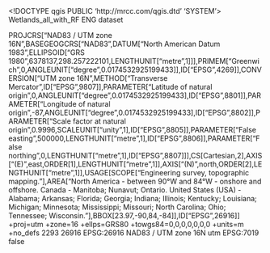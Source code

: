 <!DOCTYPE qgis PUBLIC 'http://mrcc.com/qgis.dtd' 'SYSTEM'>
<qgis version="3.32.2-Lima">
  <identifier>Wetlands_all_with_RF</identifier>
  <parentidentifier></parentidentifier>
  <language>ENG</language>
  <type>dataset</type>
  <title>Wetlands_all_with_RF</title>
  <abstract></abstract>
  <contact>
    <name></name>
    <organization></organization>
    <position></position>
    <voice></voice>
    <fax></fax>
    <email></email>
    <role></role>
  </contact>
  <links>
    <link description="" size="" type="Local Area Network" url="file://\\data\research\ltr_wetlands\main_project\maps\data\Wetlands_all_with_RFCopy" name="" mimeType="" format=""/>
  </links>
  <dates/>
  <fees></fees>
  <encoding></encoding>
  <crs>
    <spatialrefsys nativeFormat="Wkt">
      <wkt>PROJCRS["NAD83 / UTM zone 16N",BASEGEOGCRS["NAD83",DATUM["North American Datum 1983",ELLIPSOID["GRS 1980",6378137,298.257222101,LENGTHUNIT["metre",1]]],PRIMEM["Greenwich",0,ANGLEUNIT["degree",0.0174532925199433]],ID["EPSG",4269]],CONVERSION["UTM zone 16N",METHOD["Transverse Mercator",ID["EPSG",9807]],PARAMETER["Latitude of natural origin",0,ANGLEUNIT["degree",0.0174532925199433],ID["EPSG",8801]],PARAMETER["Longitude of natural origin",-87,ANGLEUNIT["degree",0.0174532925199433],ID["EPSG",8802]],PARAMETER["Scale factor at natural origin",0.9996,SCALEUNIT["unity",1],ID["EPSG",8805]],PARAMETER["False easting",500000,LENGTHUNIT["metre",1],ID["EPSG",8806]],PARAMETER["False northing",0,LENGTHUNIT["metre",1],ID["EPSG",8807]]],CS[Cartesian,2],AXIS["(E)",east,ORDER[1],LENGTHUNIT["metre",1]],AXIS["(N)",north,ORDER[2],LENGTHUNIT["metre",1]],USAGE[SCOPE["Engineering survey, topographic mapping."],AREA["North America - between 90°W and 84°W - onshore and offshore. Canada - Manitoba; Nunavut; Ontario. United States (USA) - Alabama; Arkansas; Florida; Georgia; Indiana; Illinois; Kentucky; Louisiana; Michigan; Minnesota; Mississippi; Missouri; North Carolina; Ohio; Tennessee; Wisconsin."],BBOX[23.97,-90,84,-84]],ID["EPSG",26916]]</wkt>
      <proj4>+proj=utm +zone=16 +ellps=GRS80 +towgs84=0,0,0,0,0,0,0 +units=m +no_defs</proj4>
      <srsid>2293</srsid>
      <srid>26916</srid>
      <authid>EPSG:26916</authid>
      <description>NAD83 / UTM zone 16N</description>
      <projectionacronym>utm</projectionacronym>
      <ellipsoidacronym>EPSG:7019</ellipsoidacronym>
      <geographicflag>false</geographicflag>
    </spatialrefsys>
  </crs>
  <extent>
    <spatial maxx="0" minx="0" maxz="0" dimensions="2" miny="0" minz="0" maxy="0" crs="EPSG:26916"/>
    <temporal>
      <period>
        <start></start>
        <end></end>
      </period>
    </temporal>
  </extent>
</qgis>
